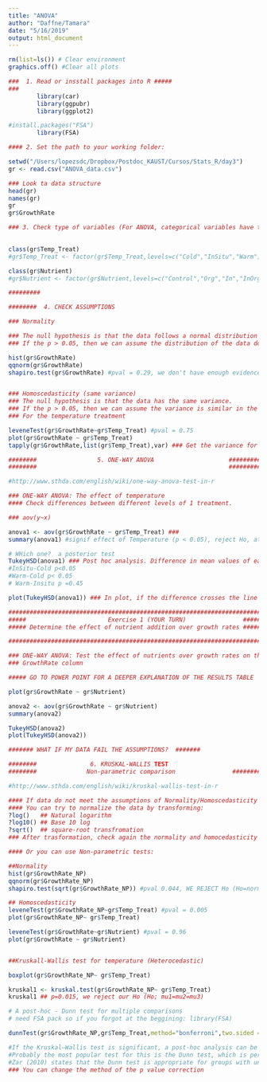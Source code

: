 ```yaml
---
title: "ANOVA"
author: "Daffne/Tamara"
date: "5/16/2019"
output: html_document
---
```


```r
rm(list=ls()) # Clear environment 
graphics.off() #Clear all plots
```

```r
###  1. Read or insstall packages into R #####
###
        library(car)
        library(ggpubr)
        library(ggplot2)

#install.packages("FSA")
        library(FSA)
```
```r
#### 2. Set the path to your working folder:

setwd("/Users/lopezsdc/Dropbox/Postdoc_KAUST/Cursos/Stats_R/day3")
gr <- read.csv("ANOVA_data.csv")

### Look ta data structure
head(gr)
names(gr)
gr
gr$GrowthRate
```
```r
### 3. Check type of variables (For ANOVA, categorical variables have to be factor)
 

class(gr$Temp_Treat)
#gr$Temp_Treat <- factor(gr$Temp_Treat,levels=c("Cold","InSitu","Warm"))

class(gr$Nutrient)
#gr$Nutrient <- factor(gr$Nutrient,levels=c("Control","Org","In","InOrg"))

#########
```
```r
########  4. CHECK ASSUMPTIONS                   

### Normality

### The null hypothesis is that the data follows a normal distribution 
### If the p > 0.05, then we can assume the distribution of the data does not deviate from a normal distribution

hist(gr$GrowthRate)
qqnorm(gr$GrowthRate)
shapiro.test(gr$GrowthRate) #pval = 0.29, we don't have enough evidence to reject Ho (Ho=normal)


### Homoscedasticity (same variance)
### The null hypothesis is that the data has the same variance. 
### If the p > 0.05, then we can assume the variance is similar in the different treatments
### For the temperature treatment

leveneTest(gr$GrowthRate~gr$Temp_Treat) #pval = 0.75 
plot(gr$GrowthRate ~ gr$Temp_Treat)
tapply(gr$GrowthRate,list(gr$Temp_Treat),var) ### Get the variance for each group


```
```r

########                 5. ONE-WAY ANOVA                     #########
########                                                      #########

#http://www.sthda.com/english/wiki/one-way-anova-test-in-r

### ONE-WAY ANOVA: The effect of temperature
#### Check differences between different levels of 1 treatment.

### aov(y~x)

anova1 <- aov(gr$GrowthRate ~ gr$Temp_Treat) ### 
summary(anova1) #signif effect of Temperature (p < 0.05), reject Ho, at least one of the means is different

# WHich one?  a posterior test
TukeyHSD(anova1) ### Post hoc analysis. Difference in mean values of each treatment
#InSitu-Cold p<0.05
#Warm-Cold p< 0.05
# Warm-Insitu p =0.45

plot(TukeyHSD(anova1)) ### In plot, if the difference crosses the line (includes 0), there is no signif difference
```

```r
##########################################################################
#####                       Exercise 1 (YOUR TURN)                #########
##### Determine the effect of nutrient addition over growth rates #########

##########################################################################

### ONE-WAY ANOVA: Test the effect of nutrients over growth rates on the first experiment
### GrowthRate column

##### GO TO POWER POINT FOR A DEEPER EXPLANATION OF THE RESULTS TABLE

plot(gr$GrowthRate ~ gr$Nutrient)

anova2 <- aov(gr$GrowthRate ~ gr$Nutrient) 
summary(anova2)

TukeyHSD(anova2)
plot(TukeyHSD(anova2))
```
```r
####### WHAT IF MY DATA FAIL THE ASSUMPTIONS?  ####### 

########               6. KRUSKAL-WALLIS TEST 
########              Non-parametric comparison                #########

#http://www.sthda.com/english/wiki/kruskal-wallis-test-in-r

#### If data do not meet the assumptions of Normality/Homoscedasticity
#### You can try to normalize the data by transforming:
?log()   ## Natural logarithm
?log10() ## Base 10 log
?sqrt()  ## square-root transfromation
### After trasformation, check again the normality and homocedasticity assumptions

#### Or you can use Non-parametric tests:

##Normality
hist(gr$GrowthRate_NP)
qqnorm(gr$GrowthRate_NP)
shapiro.test(sqrt(gr$GrowthRate_NP)) #pval 0.044, WE REJECT Ho (Ho=normal)

## Homoscedasticity
leveneTest(gr$GrowthRate_NP~gr$Temp_Treat) #pval = 0.005
plot(gr$GrowthRate_NP~ gr$Temp_Treat)

leveneTest(gr$GrowthRate~gr$Nutrient) #pval = 0.96
plot(gr$GrowthRate ~ gr$Nutrient)


##Kruskall-Wallis test for temperature (Heterocedastic)

boxplot(gr$GrowthRate_NP~ gr$Temp_Treat)

kruskal1 <- kruskal.test(gr$GrowthRate_NP~ gr$Temp_Treat)
kruskal1 ## p=0.015, we reject our Ho (Ho; mu1=mu2=mu3) 

# A post-hoc - Dunn test for multiple comparisons
# need FSA pack so if you forgot at the beggining: library(FSA)

dunnTest(gr$GrowthRate_NP,gr$Temp_Treat,method="bonferroni",two.sided = TRUE)

#If the Kruskal–Wallis test is significant, a post-hoc analysis can be performed to determine which levels of the independent variable differ from each other level.  
#Probably the most popular test for this is the Dunn test, which is performed with the dunnTest function in the FSA package.  Adjustments to the p-values could be made using the method option to control the familywise error rate or to control the false discovery rate.  See ?p.adjust for details.
#Zar (2010) states that the Dunn test is appropriate for groups with unequal numbers of observations.
### You can change the method of the p value correction
```

